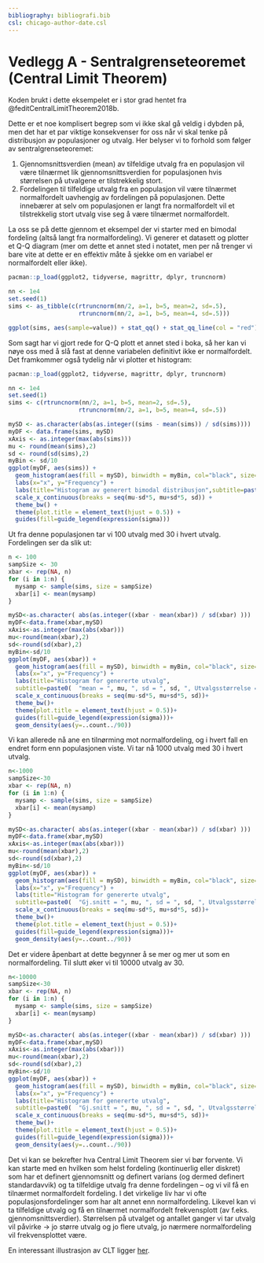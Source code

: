 ```yaml
---
bibliography: bibliografi.bib  
csl: chicago-author-date.csl
---
```


# Vedlegg A - Sentralgrenseteoremet (Central Limit Theorem) {.unnumbered}

Koden brukt i dette eksempelet er i stor grad hentet fra @feditCentralLimitTheorem2018b.

Dette er et noe komplisert begrep som vi ikke skal gå veldig i dybden på, men det har et par viktige konsekvenser for oss når vi skal tenke på distribusjon av populasjoner og utvalg. Her belyser vi to forhold som følger av sentralgrenseteoremet:

1. Gjennomsnittsverdien (mean) av tilfeldige utvalg fra en populasjon vil være tilnærmet lik gjennomsnittsverdien for populasjonen hvis størrelsen på utvalgene er tilstrekkelig stort.
2. Fordelingen til tilfeldige utvalg fra en populasjon vil være tilnærmet normalfordelt uavhengig av fordelingen på populasjonen. Dette innebærer at selv om populasjonen er langt fra normalfordelt vil et tilstrekkelig stort utvalg vise seg å være tilnærmet normalfordelt.

La oss se på dette gjennom et eksempel der vi starter med en bimodal fordeling (altså langt fra normalfordeling). Vi generer et datasett og plotter et Q-Q diagram (mer om dette et annet sted i notatet, men per nå trenger vi bare vite at dette er en effektiv måte å sjekke om en variabel er normalfordelt eller ikke).

```r

pacman::p_load(ggplot2, tidyverse, magrittr, dplyr, truncnorm)

nn <- 1e4
set.seed(1)
sims <- as_tibble(c(rtruncnorm(nn/2, a=1, b=5, mean=2, sd=.5),
                    rtruncnorm(nn/2, a=1, b=5, mean=4, sd=.5)))

ggplot(sims, aes(sample=value)) + stat_qq() + stat_qq_line(col = "red")

```

Som sagt har vi gjort rede for Q-Q plott et annet sted i boka, så her kan vi nøye oss med å slå fast at denne variabelen definitivt ikke er normalfordelt.
Det framkommer også tydelig når vi plotter et histogram:

```r

pacman::p_load(ggplot2, tidyverse, magrittr, dplyr, truncnorm)

nn <- 1e4
set.seed(1)
sims <- c(rtruncnorm(nn/2, a=1, b=5, mean=2, sd=.5),
                    rtruncnorm(nn/2, a=1, b=5, mean=4, sd=.5))

mySD <- as.character(abs(as.integer((sims - mean(sims)) / sd(sims))))
myDF <- data.frame(sims, mySD)
xAxis <- as.integer(max(abs(sims)))
mu <- round(mean(sims),2)
sd <- round(sd(sims),2)
myBin <- sd/10
ggplot(myDF, aes(sims)) +
  geom_histogram(aes(fill = mySD), binwidth = myBin, col="black", size=.1) +  # change binwidth
  labs(x="x", y="Frequency") + 
  labs(title="Histogram av generert bimodal distribusjon",subtitle=paste0(  "Gj.snitt = ", mu, ", sd = ", sd)) +
  scale_x_continuous(breaks = seq(mu-sd*5, mu+sd*5, sd)) +
  theme_bw() +
  theme(plot.title = element_text(hjust = 0.5)) +
  guides(fill=guide_legend(expression(sigma))) 

```

Ut fra denne populasjonen tar vi 100 utvalg med 30 i hvert utvalg. Fordelingen ser da slik ut:

```r

n <- 100
sampSize <- 30
xbar <- rep(NA, n)
for (i in 1:n) {
  mysamp <- sample(sims, size = sampSize)
  xbar[i] <- mean(mysamp)
}

mySD<-as.character( abs(as.integer((xbar - mean(xbar)) / sd(xbar) )))
myDF<-data.frame(xbar,mySD)
xAxis<-as.integer(max(abs(xbar)))
mu<-round(mean(xbar),2)
sd<-round(sd(xbar),2)
myBin<-sd/10
ggplot(myDF, aes(xbar)) +
  geom_histogram(aes(fill = mySD), binwidth = myBin, col="black", size=.1) +  # change binwidth
  labs(x="x", y="Frequency") + 
  labs(title="Histogram for genererte utvalg",
  subtitle=paste0(  "mean = ", mu, ", sd = ", sd, ", Utvalgsstørrelse = ",sampSize,", Antall utvalg = ",n))+
  scale_x_continuous(breaks = seq(mu-sd*5, mu+sd*5, sd))+
  theme_bw()+
  theme(plot.title = element_text(hjust = 0.5))+
  guides(fill=guide_legend(expression(sigma)))+
  geom_density(aes(y=..count../90))

```

Vi kan allerede nå ane en tilnørming mot normalfordeling, og i hvert fall en endret form enn populasjonen viste. Vi tar nå 1000 utvalg med 30 i hvert utvalg.

```r

n<-1000
sampSize<-30
xbar <- rep(NA, n)
for (i in 1:n) {
  mysamp <- sample(sims, size = sampSize)
  xbar[i] <- mean(mysamp)
}

mySD<-as.character( abs(as.integer((xbar - mean(xbar)) / sd(xbar) )))
myDF<-data.frame(xbar,mySD)
xAxis<-as.integer(max(abs(xbar)))
mu<-round(mean(xbar),2)
sd<-round(sd(xbar),2)
myBin<-sd/10
ggplot(myDF, aes(xbar)) +
  geom_histogram(aes(fill = mySD), binwidth = myBin, col="black", size=.1) +  # change binwidth
  labs(x="x", y="Frequency") + 
  labs(title="Histogram for genererte utvalg",
  subtitle=paste0(  "Gj.snitt = ", mu, ", sd = ", sd, ", Utvalgsstørrelse = ",sampSize,", Antall utvalg = ",n))+
  scale_x_continuous(breaks = seq(mu-sd*5, mu+sd*5, sd))+
  theme_bw()+
  theme(plot.title = element_text(hjust = 0.5))+
  guides(fill=guide_legend(expression(sigma)))+
  geom_density(aes(y=..count../90))

```
Det er videre åpenbart at dette begynner å se mer og mer ut som en normalfordeling. Til slutt øker vi til 10000 utvalg av 30.

```r

n<-10000
sampSize<-30
xbar <- rep(NA, n)
for (i in 1:n) {
  mysamp <- sample(sims, size = sampSize)
  xbar[i] <- mean(mysamp)
}

mySD<-as.character( abs(as.integer((xbar - mean(xbar)) / sd(xbar) )))
myDF<-data.frame(xbar,mySD)
xAxis<-as.integer(max(abs(xbar)))
mu<-round(mean(xbar),2)
sd<-round(sd(xbar),2)
myBin<-sd/10
ggplot(myDF, aes(xbar)) +
  geom_histogram(aes(fill = mySD), binwidth = myBin, col="black", size=.1) +  # change binwidth
  labs(x="x", y="Frequency") + 
  labs(title="Histogram for genererte utvalg",
  subtitle=paste0(  "Gj.snitt = ", mu, ", sd = ", sd, ", Utvalgsstørrelsee = ",sampSize,", Antall utvalg = ",n))+
  scale_x_continuous(breaks = seq(mu-sd*5, mu+sd*5, sd))+
  theme_bw()+
  theme(plot.title = element_text(hjust = 0.5))+
  guides(fill=guide_legend(expression(sigma)))+
  geom_density(aes(y=..count../90))
```
Det vi kan se bekrefter hva Central Limit Theorem sier vi bør forvente. Vi kan starte med en hvilken som helst fordeling (kontinuerlig eller diskret) som har et definert gjennomsnitt og definert varians (og dermed definert standardavvik) og ta tilfeldige utvalg fra denne fordelingen – og vi vil få en tilnærmet normalfordelt fordeling. I det virkelige liv har vi ofte populasjonsfordelinger som har alt annet enn normalfordeling. Likevel kan vi ta tilfeldige utvalg og få en tilnærmet normalfordelt frekvensplott (av f.eks. gjennomsnittsverdier). Størrelsen på utvalget og antallet ganger vi tar utvalg vil påvirke -> jo større utvalg og jo flere utvalg, jo nærmere normalfordeling vil frekvensplottet være. 

En interessant illustrasjon av CLT ligger [her](https://ihstevenson.shinyapps.io/sample_means/).
